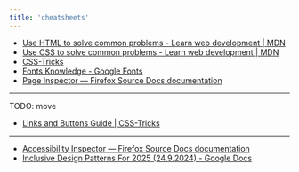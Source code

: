 ```yaml
---
title: 'cheatsheets'
---
```



<NoteLayout path={url}>

- [Use HTML to solve common problems - Learn web development | MDN](https://developer.mozilla.org/en-US/docs/Learn/HTML/Howto)
- [Use CSS to solve common problems - Learn web development | MDN](https://developer.mozilla.org/en-US/docs/Learn/CSS/Howto)
- [CSS-Tricks](https://css-tricks.com/)
- [Fonts Knowledge - Google Fonts](https://fonts.google.com/knowledge)
- [Page Inspector — Firefox Source Docs documentation](https://firefox-source-docs.mozilla.org/devtools-user/page_inspector/index.html)

---

TODO: move

- [Links and Buttons Guide | CSS-Tricks](https://css-tricks.com/a-complete-guide-to-links-and-buttons/)

---

- [Accessibility Inspector — Firefox Source Docs documentation](https://firefox-source-docs.mozilla.org/devtools-user/accessibility_inspector/index.html)
- [Inclusive Design Patterns For 2025 (24.9.2024) - Google Docs](https://docs.google.com/document/d/1ZKV1P9pSbnCA6XE6MHoOPqN6VBjCZDFY30L2Nt9Mkb0/edit?pli=1&tab=t.0)

</NoteLayout>